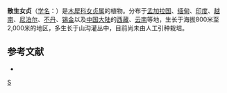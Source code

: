 {{Speciesbox 
| taxon = Ligustrum confusum
| binomial_authority = Decne.
| subdivision_ranks =[[变种|变种]]
| subdivision =
* 散生女贞 ''L. c.'' var. ''confusum''
* [[大果女贞|大果女贞]] ''L. c.'' var. ''macrocarpum''
}}

'''散生女贞'''（[[学名|学名]]：{{lang|la|''Ligustrum confusum''}}）是[[木犀科|木犀科]][[女贞属|女贞属]]的植物。分布于[[孟加拉国|孟加拉国]]、[[缅甸|缅甸]]、[[印度|印度]]、[[越南|越南]]、[[尼泊尔|尼泊尔]]、[[不丹|不丹]]、[[锡金|锡金]]以及[[中国大陆|中国大陆]]的[[西藏|西藏]]、[[云南|云南]]等地，生长于海拔800米至2,000米的地区，多生长于山沟灌丛中，目前尚未由人工引种栽培。

== 参考文献 ==
<div class="references-small">
* {{cite web| url =http://www.bioinfo.cn/db05/KmzwSpecies.php?action=view&id=30425| title =散生女贞（原变种）| work =《中国高等植物数据库全库》| publisher =中国科学院微生物研究所| author =昆明植物研究所| accessdate =2009-02-26| deadurl =yes| archiveurl =https://web.archive.org/web/20160305003912/http://www.bioinfo.cn/db05/KmzwSpecies.php?action=view&id=30425| archivedate =2016-03-05}}
</div>
{{Taxonbar|from=Q11079296}}

[[Category:女贞属|S]]